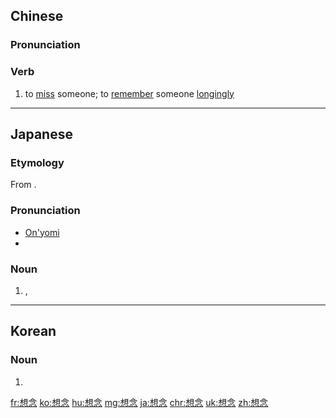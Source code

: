==Chinese==
{{zh-forms}}

===Pronunciation===
{{zh-pron
|m=xiǎngniàn
|ma=Zh-xiangniàn.ogg
|c=soeng2 nim6
|h=pfs=sióng-ngiam
|mn=qz:siǔⁿ-liām/tw,xm:siūⁿ-liām/zz:siōⁿ-liām
|cat=v
}}

===Verb===
{{zh-verb}}

# to [[miss]] someone; to [[remember]] someone [[longingly]]

{{zh-cat|Elementary}}

----

==Japanese==
{{ja-kanjitab|そう|ねん|yomi=on}}

===Etymology===
From {{etyl|ltc|ja|sort=そうねん}}.

===Pronunciation===
* [[音読み|On'yomi]]
* {{IPA|lang=ja|[so̞ːnẽ̞ɴ]}}

===Noun===
{{ja-noun|そうねん|hhira=さうねん}}

# {{l|en|idea}}, {{l|en|thought}}

----

==Korean==
{{ko-hanjatab}}

===Noun===
{{ko-noun|hj|hangeul=상념}}

# {{hanja form of|상념|[[idea]], [[thought]]}}

[[fr:想念]]
[[ko:想念]]
[[hu:想念]]
[[mg:想念]]
[[ja:想念]]
[[chr:想念]]
[[uk:想念]]
[[zh:想念]]